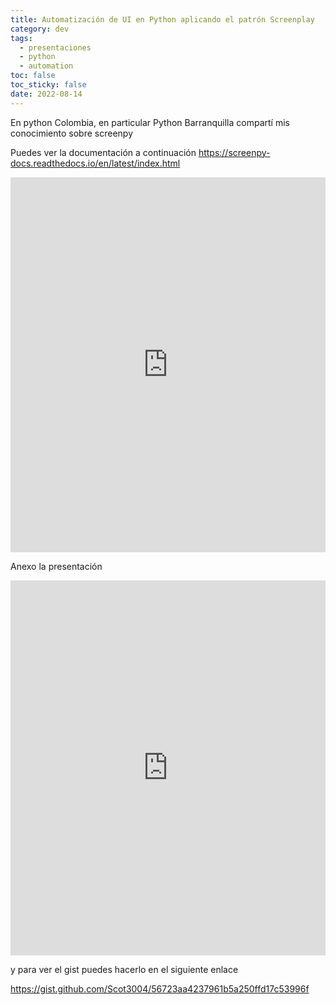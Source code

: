 ```yaml
---
title: Automatización de UI en Python aplicando el patrón Screenplay
category: dev
tags:
  - presentaciones
  - python
  - automation
toc: false
toc_sticky: false
date: 2022-08-14
---
```


En python Colombia, en particular Python Barranquilla compartí mis conocimiento sobre screenpy

Puedes ver la documentación a continuación
https://screenpy-docs.readthedocs.io/en/latest/index.html

<iframe
  width="100%"
  height="600"
  src="https://www.youtube.com/embed/s_h5uAZB8yU"
  frameborder="0"
  allow="accelerometer; autoplay; encrypted-media; gyroscope; picture-in-picture"
  allowfullscreen
></iframe>

Anexo la presentación

<iframe
  src="https://onedrive.live.com/embed?cid=38418DB61BB40BD7&amp;resid=38418db61bb40bd7%216427&amp;authkey=AO8hWTH-VeHm43o&amp;em=2&amp;wdAr=1.7777777777777777"
  width="100%"
  height="600"
  frameborder="0"
>
  Esto es un documento de <a target="_blank" href="https://office.com">Microsoft Office</a> incrustado con tecnología de <a target="_blank" href="https://office.com/webapps">Office</a>.
</iframe>

y para ver el gist puedes hacerlo en el siguiente enlace

https://gist.github.com/Scot3004/56723aa4237961b5a250ffd17c53996f
